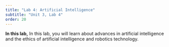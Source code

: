 ```yaml
---
title: "Lab 4: Artificial Intelligence"
subtitle: "Unit 3, Lab 4"
order: 20
---
```


::: learn
**In this lab,** In this lab, you will learn about advances in artificial intelligence and the ethics of artificial intelligence and robotics technology.

:::